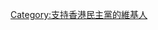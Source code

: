 {{Userbox
  |border-c = green
  |border-s = 1
  |info-c   = green
  |info-s   = 10
  |info-fc  = black
  |id       = 民主黨
  |info     = '''這用戶支持[[民主黨 (香港)|香港民主黨]]'''。
}}

[[Category:支持香港民主黨的維基人]]